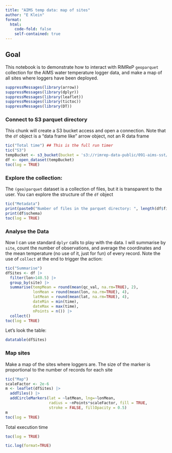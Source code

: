 ```yaml
---
title: "AIMS temp data: map of sites"
author: "E Klein"
format: 
  html: 
    code-fold: false
    self-contained: true
---
```


## Goal

This notebook is to demonstrate how to interact with RIMReP `geoparquet` collection for the AIMS water temperature logger data, and make a map of all sites where loggers have been deployed.


```r
suppressMessages(library(arrow))
suppressMessages(library(dplyr))
suppressMessages(library(leaflet))
suppressMessages(library(tictoc))
suppressMessages(library(DT))
```

### Connect to S3 parquet directory

This chunk will create a S3 bucket access and open a connection. Note that the `df` object is a "data frame like" arrow object, not an R data frame

```r
tic("Total time") ## This is the full run timer
tic("S3")
tempBucket <- s3_bucket(bucket = 's3://rimrep-data-public/091-aims-sst/test-50-64-spatialpart')
df <- open_dataset(tempBucket)
toc(log = TRUE)
```

### Explore the collection:

The `(geo)parquet` dataset is a collection of files, but it is transparent to the user. You can explore the structure of the `df` object

```r
tic("Metadata")
print(paste0("Number of files in the parquet directory: ", length(df$files)))
print(df$schema)
toc(log = TRUE)
```

### Analyse the Data

Now I can use standard `dplyr` calls to play with the data. I will summarise by `site`, count the number of observations, and average the coordinates and the mean temperature (no use of it, just for fun) of every record. Note the use of `collect` at the end to trigger the action:

```r
tic("Summarise")
dfSites <- df |> 
  filter(lon>140.5) |> 
  group_by(site) |> 
  summarise(tempMean = round(mean(qc_val, na.rm=TRUE), 2),
            lonMean = round(mean(lon, na.rm=TRUE), 4),
            latMean = round(mean(lat, na.rm=TRUE), 4),
            dateMin = min(time), 
            dateMax = max(time),
            nPoints = n()) |> 
  collect()
toc(log = TRUE)
```

Let's look the table: 

```r
datatable(dfSites)
```


### Map sites

Make a map of the sites where loggers are. The size of the marker is proportional to the number of records for each site

```r
tic("Map")
scaleFactor <- 2e-6
m <- leaflet(dfSites) |> 
  addTiles() |> 
  addCircleMarkers(lat = ~latMean, lng=~lonMean, 
                   radius = ~nPoints*scaleFactor, fill = TRUE, 
                   stroke = FALSE, fillOpacity = 0.5)
m
toc(log = TRUE)
```

Total execution time

```r
toc(log = TRUE)

tic.log(format=TRUE)
```
